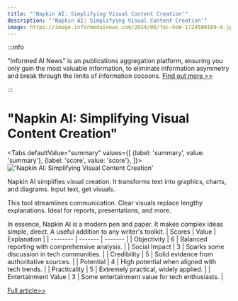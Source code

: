 ```yaml
---
title: "'Napkin AI: Simplifying Visual Content Creation'"
description: "'Napkin AI: Simplifying Visual Content Creation'"
image: https://image.informedainews.com/2024/08/Tec-hoW-1724500169-0.jpg
---
```



:::info

"Informed AI News" is an publications aggregation platform, ensuring you only gain the most valuable information, to eliminate information asymmetry and break through the limits of information cocoons.  [Find out more >>](/)

:::

# "Napkin AI: Simplifying Visual Content Creation"


<Tabs
	defaultValue="summary"
	values={[
	{label: 'summary', value: 'summary'},
	{label: 'score', value: 'score'},
]}>
<TabItem value="summary">
<img
  src="https://image.informedainews.com/2024/08/Tec-hoW-1724500169-0.jpg"
  alt="'Napkin AI: Simplifying Visual Content Creation'"
/>



Napkin AI simplifies visual creation. It transforms text into graphics, charts, and diagrams. Input text, get visuals.

This tool streamlines communication. Clear visuals replace lengthy explanations. Ideal for reports, presentations, and more.

In essence, Napkin AI is a modern pen and paper. It makes complex ideas simple, direct. A useful addition to any writer's toolkit.
</TabItem>
<TabItem value="score">
	| Scores     | Value   | Explanation |
	| -------- | ------- | ------- |
	| Objectivity  | 6    | Balanced reporting with comprehensive analysis.    |
	| Social Impact | 3     | Sparks some discussion in tech communities.    |
	| Credibility    | 5    | Solid evidence from authoritative sources.    |
	| Potential    | 4    | High potential when aligned with tech trends.    |
	| Practicality    | 5    | Extremely practical, widely applied.    |
	| Entertainment Value    | 3    | Some entertainment value for tech enthusiasts.    |
</TabItem>
</Tabs>

[Full article>>](https://xiaohu.ai/p/12787)
